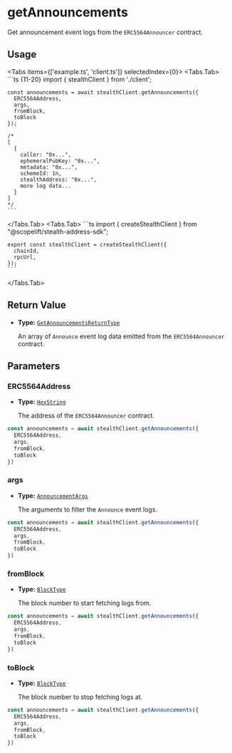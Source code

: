 
# getAnnouncements

Get announcement event logs from the `ERC5564Announcer` contract.

## Usage

<Tabs items={['example.ts', 'client.ts']} selectedIndex={0}>
  <Tabs.Tab>
    ```ts {11-20}
    import { stealthClient } from './client';

    const announcements = await stealthClient.getAnnouncements({
      ERC5564Address,
      args,
      fromBlock,
      toBlock
    });

    /*
    [
      {
        caller: "0x...",
        ephemeralPubKey: "0x...",
        metadata: "0x...",
        schemeId: 1n,
        stealthAddress: "0x...",
        more log data...
      }
    ]
    */
    ```
  </Tabs.Tab>
  <Tabs.Tab>
    ```ts
    import { createStealthClient } from "@scopelift/stealth-address-sdk";

    export const stealthClient = createStealthClient({
      chainId,
      rpcUrl,
    });
    ```
  </Tabs.Tab>
</Tabs>

## Return Value

- **Type:** [`GetAnnouncementsReturnType`](../glossary/types.md#getannouncementsreturntype)

    An array of `Announce` event log data emitted from the `ERC5564Announcer` contract.

## Parameters

### ERC5564Address

- **Type:** [`HexString`](../glossary/types.md#hexstring)

  The address of the `ERC5564Announcer` contract.

```ts {2}
const announcements = await stealthClient.getAnnouncements({
  ERC5564Address,
  args,
  fromBlock,
  toBlock
})
```

### args

- **Type:** [`AnnouncementArgs`](../glossary/types.md#announcementargs)

  The arguments to filter the `Announce` event logs.

```ts {3}
const announcements = await stealthClient.getAnnouncements({
  ERC5564Address,
  args,
  fromBlock,
  toBlock
})
```

### fromBlock

- **Type:** [`BlockType`](../glossary/types.md#blocktype)

  The block number to start fetching logs from.

```ts {4}
const announcements = await stealthClient.getAnnouncements({
  ERC5564Address,
  args,
  fromBlock,
  toBlock
})
```

### toBlock

- **Type:** [`BlockType`](../glossary/types.md#blocktype)

  The block number to stop fetching logs at.

```ts {5}
const announcements = await stealthClient.getAnnouncements({
  ERC5564Address,
  args,
  fromBlock,
  toBlock
})
```